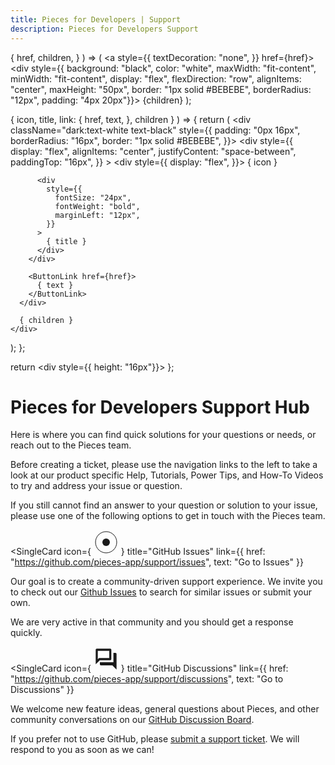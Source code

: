 ```yaml
---
title: Pieces for Developers | Support
description: Pieces for Developers Support
---
```


  {
    href,
    children,
  }
) => (
  <a
    style={{
      textDecoration: "none",
    }}
    href={href}>
    <div style={{ background: "black", color: "white", maxWidth: "fit-content", minWidth: "fit-content", display: "flex", flexDirection: "row", alignItems: "center", maxHeight: "50px", border: "1px solid #BEBEBE", borderRadius: "12px", padding: "4px 20px"}}>
      {children}
    </div>
  </a>
);

  {
    icon,
    title,
    link: {
     href,
     text,
    },
    children
  }
) => {
  return (
    <div className="dark:text-white text-black" style={{
      padding: "0px 16px",
      borderRadius: "16px",
      border: "1px solid #BEBEBE",
    }}>
      <div
        style={{
          display: "flex",
          alignItems: "center",
          justifyContent: "space-between",
          paddingTop: "16px",
        }}
      >
        <div style={{
          display: "flex",
        }}>
          { icon }

          <div
            style={{
              fontSize: "24px",
              fontWeight: "bold",
              marginLeft: "12px",
            }}
          >
            { title }
          </div>
        </div>

        <ButtonLink href={href}>
          { text }
        </ButtonLink>
      </div>

      { children }
    </div>
  );
};

  return <div style={{ height: "16px"}}></div>
};

# Pieces for Developers Support Hub

Here is where you can find quick solutions for your questions or needs, or reach out to the Pieces team.

<Info>
  Before creating a ticket, please use the navigation links to the left to take a look at our product specific Help, Tutorials, Power Tips, and How-To Videos to try and address your issue or question.
</Info>

If you still cannot find an answer to your question or solution to your issue, please use one of the following options to get in touch with the Pieces team.

<SingleCard
  icon={
    <svg xmlns="http://www.w3.org/2000/svg" width="40" height="40" viewBox="0 0 40 40" fill="none">
      <circle cx="20" cy="20" r="17" stroke="currentColor" strokeWidth="5"/>
      <circle cx="20" cy="20" r="6" fill="currentColor"/>
    </svg>
  }
  title="GitHub Issues"
  link={{
    href: "https://github.com/pieces-app/support/issues",
    text: "Go to Issues"
  }}
>
  Our goal is to create a community-driven support experience. We invite you to check out our [Github Issues](https://github.com/pieces-app/support/issues) to search for similar issues or submit your own.

  We are very active in that community and you should get a response quickly.
</SingleCard>

<MiniSpacer/>

<SingleCard
  icon={
    <svg xmlns="http://www.w3.org/2000/svg" width="40" height="40" viewBox="0 0 40 40" fill="none">
      <g clipPath="url(#clip0_2_40)">
        <path d="M25 6.66665V18.3333H8.61667L6.66667 20.2833V6.66665H25ZM26.6667 3.33331H5C4.08334 3.33331 3.33334 4.08331 3.33334 4.99998V28.3333L10 21.6666H26.6667C27.5833 21.6666 28.3333 20.9166 28.3333 20V4.99998C28.3333 4.08331 27.5833 3.33331 26.6667 3.33331ZM35 9.99998H31.6667V25H10V28.3333C10 29.25 10.75 30 11.6667 30H30L36.6667 36.6666V11.6666C36.6667 10.75 35.9167 9.99998 35 9.99998Z" fill="currentColor"/>
      </g>
      <defs>
        <clipPath id="clip0_2_40">
          <rect width="40" height="40" fill="currentColor"/>
        </clipPath>
      </defs>
    </svg>
  }
  title="GitHub Discussions"
  link={{
    href: "https://github.com/pieces-app/support/discussions",
    text: "Go to Discussions"
  }}
>

We welcome new feature ideas, general questions about Pieces, and other community conversations on our [GitHub Discussion Board](https://github.com/pieces-app/support/discussions).

</SingleCard>

If you prefer not to use GitHub, please [submit a support ticket](https://getpieces.typeform.com/to/mCjBSIjF#page=docs-sidebar). We will respond to you as soon as we can!
